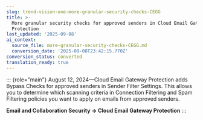```yaml
---
slug: trend-vision-one-more-granular-security-checks-CEGG
title: >-
  More granular security checks for approved senders in Cloud Email Gateway
  Protection
last_updated: '2025-09-08'
ai_context:
  source_file: more-granular-security-checks-CEGG.md
  conversion_date: '2025-09-08T23:42:15.770Z'
conversion_status: converted
translation_ready: true
---
```


::: {role="main"}
August 12, 2024—Cloud Email Gateway Protection adds Bypass Checks for approved senders in Sender Filter Settings. This allows you to determine which scanning criteria in Connection Filtering and Spam Filtering policies you want to apply on emails from approved senders.

**Email and Collaboration Security → Cloud Email Gateway Protection**
:::
